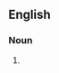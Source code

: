 {{also|alarm clock}}

==English==

===Noun===
{{head|en|misspelling}}

# {{misspelling of|en|alarm clock}}